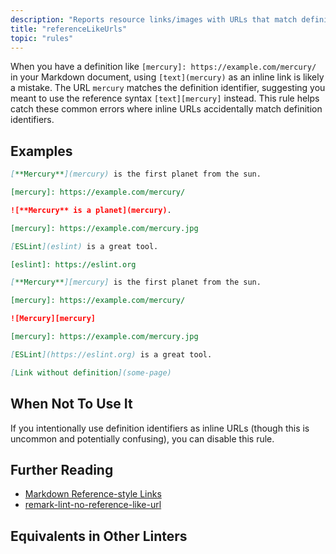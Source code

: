 ```yaml
---
description: "Reports resource links/images with URLs that match definition identifiers."
title: "referenceLikeUrls"
topic: "rules"
---
```



<RuleSummary plugin="md" rule="referenceLikeUrls" />

When you have a definition like `[mercury]: https://example.com/mercury/` in your Markdown document, using `[text](mercury)` as an inline link is likely a mistake.
The URL `mercury` matches the definition identifier, suggesting you meant to use the reference syntax `[text][mercury]` instead.
This rule helps catch these common errors where inline URLs accidentally match definition identifiers.

## Examples

<Tabs>
<TabItem label="❌ Incorrect">

```markdown
[**Mercury**](mercury) is the first planet from the sun.

[mercury]: https://example.com/mercury/
```

```markdown
![**Mercury** is a planet](mercury).

[mercury]: https://example.com/mercury.jpg
```

```markdown
[ESLint](eslint) is a great tool.

[eslint]: https://eslint.org
```

</TabItem>
<TabItem label="✅ Correct">

```markdown
[**Mercury**][mercury] is the first planet from the sun.

[mercury]: https://example.com/mercury/
```

```markdown
![Mercury][mercury]

[mercury]: https://example.com/mercury.jpg
```

```markdown
[ESLint](https://eslint.org) is a great tool.
```

```markdown
[Link without definition](some-page)
```

</TabItem>
</Tabs>

## When Not To Use It

If you intentionally use definition identifiers as inline URLs (though this is uncommon and potentially confusing), you can disable this rule.

## Further Reading

- [Markdown Reference-style Links](https://www.markdownguide.org/basic-syntax/#reference-style-links)
- [remark-lint-no-reference-like-url](https://github.com/remarkjs/remark-lint/tree/main/packages/remark-lint-no-reference-like-url)

## Equivalents in Other Linters

<RuleEquivalents pluginId="md" ruleId="referenceLikeUrls" />
